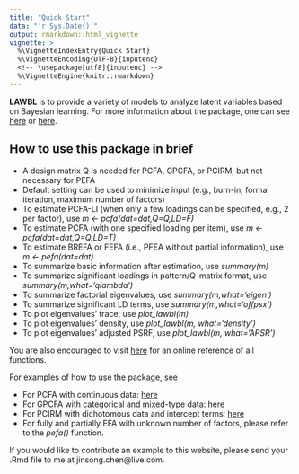 ---
title: "Quick Start"
data: "'r Sys.Date()'"
output: rmarkdown::html_vignette
vignette: >
  %\VignetteIndexEntry{Quick Start}
  %\VignetteEncoding{UTF-8}{inputenc}
  <!-- \usepackage[utf8]{inputenc} -->
  %\VignetteEngine{knitr::rmarkdown}
---

**LAWBL** is to provide a variety of models to analyze latent variables based on Bayesian learning. For more information about the package, one can see [here](https://jinsong-chen.github.io/LAWBL/index.html) or [here](https://jinsong-chen.github.io/LAWBL/reference/LAWBL-package.html).

## How to use this package in brief

* A design matrix Q is needed for PCFA, GPCFA, or PCIRM, but not necessary for PEFA
* Default setting can be used to minimize input (e.g., burn-in, formal iteration, maximum number of factors)
* To estimate PCFA-LI (when only a few loadings can be specified, e.g., 2 per factor), use *m <- pcfa(dat=dat,Q=Q,LD=F)*
* To estimate PCFA (with one specified loading per item), use *m <- pcfa(dat=dat,Q=Q,LD=T)*
* To estimate BREFA or FEFA (i.e., PFEA without partial information), use *m <- pefa(dat=dat)*
* To summarize basic information after estimation, use *summary(m)*
* To summarize significant loadings in pattern/Q-matrix format, use *summary(m,what='qlambda')*
* To summarize factorial eigenvalues, use *summary(m,what='eigen')*
* To summarize significant LD terms, use *summary(m,what='offpsx')*
* To plot eigenvalues' trace, use *plot_lawbl(m)*
* To plot eigenvalues' density, use *plot_lawbl(m, what='density')*
* To plot eigenvalues' adjusted PSRF, use *plot_lawbl(m, what='APSR')*

You are also encouraged to visit [here](https://jinsong-chen.github.io/LAWBL/reference/index.html) for an online reference of all functions.


For examples of how to use the package, see

* For PCFA with continuous data: [here](https://jinsong-chen.github.io/LAWBL/articles/Examples/pcfa-examples.html) 
* For GPCFA with categorical and mixed-type data: [here](https://jinsong-chen.github.io/LAWBL/articles/Examples/gpcfa-examples.html) 
* For PCIRM with dichotomous data and intercept terms: [here](https://jinsong-chen.github.io/LAWBL/articles/Examples/pcirm-examples.html) 
* For fully and partially EFA with unknown number of factors, please refer to the *pefa()* function.

If you would like to contribute an example to this website, please send your .Rmd file to me at jinsong.chen@live.com.
